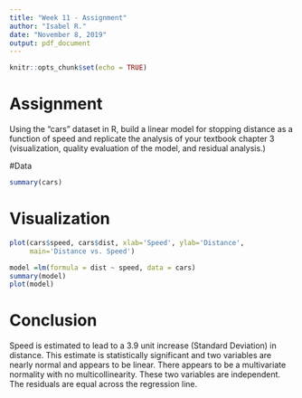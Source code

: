 ---
title: "Week 11 - Assignment"
author: "Isabel R."
date: "November 8, 2019"
output: pdf_document
---

```{r setup, include=FALSE}
knitr::opts_chunk$set(echo = TRUE)
```


# Assignment

Using the "cars" dataset in R, build a linear model for stopping distance as a function of speed and replicate the analysis of your textbook chapter 3 (visualization, quality evaluation of the model, and residual analysis.)

#Data

```{r}
summary(cars)
```

# Visualization
```{r}
plot(cars$speed, cars$dist, xlab='Speed', ylab='Distance', 
     main='Distance vs. Speed')
```

```{r}
model =lm(formula = dist ~ speed, data = cars)
summary(model)
plot(model)
```

# Conclusion
Speed is estimated to lead to a 3.9 unit increase (Standard Deviation) in distance. This estimate is statistically significant and two variables are nearly normal and appears to be linear. There appears to be a multivariate normality with no multicollinearity. These two variables are independent. The residuals are equal across the regression line.







